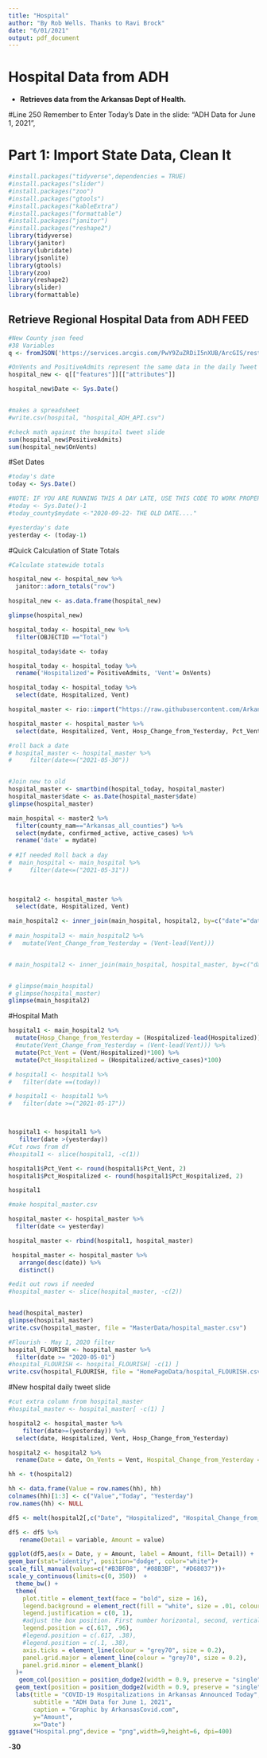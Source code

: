 ```yaml
---
title: "Hospital"
author: "By Rob Wells. Thanks to Ravi Brock"
date: "6/01/2021"
output: pdf_document
---
```


# Hospital Data from ADH

- **Retrieves data from the Arkansas Dept of Health.**

#Line 250 Remember to Enter Today's Date in the slide: "ADH Data for June 1, 2021",

# Part 1: Import State Data, Clean It

```r
#install.packages("tidyverse",dependencies = TRUE)
#install.packages("slider")
#install.packages("zoo")
#install.packages("gtools")
#install.packages("kableExtra")
#install.packages("formattable")
#install.packages("janitor")
#install.packages("reshape2")
library(tidyverse)
library(janitor)
library(lubridate)
library(jsonlite)
library(gtools)
library(zoo)  
library(reshape2)
library(slider)
library(formattable)


```

## Retrieve Regional Hospital Data from ADH FEED
```r
#New County json feed
#38 Variables
q <- fromJSON('https://services.arcgis.com/PwY9ZuZRDiI5nXUB/ArcGIS/rest/services/UPDATED_ADH_COVID19_HEALTH_REGION_METRICS/FeatureServer/0/query?where=0%3D0&objectIds=&time=&geometry=&geometryType=esriGeometryEnvelope&inSR=&spatialRel=esriSpatialRelIntersects&resultType=none&distance=0.0&units=esriSRUnit_Meter&returnGeodetic=false&outFields=*&returnGeometry=true&returnCentroid=false&featureEncoding=esriDefault&multipatchOption=xyFootprint&maxAllowableOffset=&geometryPrecision=&outSR=&datumTransformation=&applyVCSProjection=false&returnIdsOnly=false&returnUniqueIdsOnly=false&returnCountOnly=false&returnExtentOnly=false&returnQueryGeometry=false&returnDistinctValues=false&cacheHint=false&orderByFields=&groupByFieldsForStatistics=&outStatistics=&having=&resultOffset=&resultRecordCount=&returnZ=false&returnM=false&returnExceededLimitFeatures=true&quantizationParameters=&sqlFormat=none&f=pjson&token=')

#OnVents and PositiveAdmits represent the same data in the daily Tweet slide for vents and total hospitalized
hospital_new <- q[["features"]][["attributes"]]

hospital_new$Date <- Sys.Date()


#makes a spreadsheet
#write.csv(hospital, "hospital_ADH_API.csv")

#check math against the hospital tweet slide
sum(hospital_new$PositiveAdmits)
sum(hospital_new$OnVents)

```
#Set Dates
```r
#today's date
today <- Sys.Date()

#NOTE: IF YOU ARE RUNNING THIS A DAY LATE, USE THIS CODE TO WORK PROPERLY
#today <- Sys.Date()-1
#today_county$mydate <-"2020-09-22- THE OLD DATE...."

#yesterday's date
yesterday <- (today-1)

```

#Quick Calculation of State Totals 
```r
#Calculate statewide totals

hospital_new <- hospital_new %>%
  janitor::adorn_totals("row")

hospital_new <- as.data.frame(hospital_new)
```

```r
glimpse(hospital_new)
```

```r
hospital_today <- hospital_new %>% 
  filter(OBJECTID =="Total") 

hospital_today$date <- today

hospital_today <- hospital_today %>% 
  rename('Hospitalized'= PositiveAdmits, 'Vent'= OnVents)

hospital_today <- hospital_today %>% 
  select(date, Hospitalized, Vent)

```


```r
hospital_master <- rio::import("https://raw.githubusercontent.com/Arkansascovid/Main/master/MasterData/hospital_master.csv")

hospital_master <- hospital_master %>% 
  select(date, Hospitalized, Vent, Hosp_Change_from_Yesterday, Pct_Vent, Pct_Hospitalized, active_cases, confirmed_active)

#roll back a date
# hospital_master <- hospital_master %>%
#     filter(date<=("2021-05-30"))


#Join new to old
hospital_master <- smartbind(hospital_today, hospital_master)
hospital_master$date <- as.Date(hospital_master$date)
glimpse(hospital_master)
```


```r
main_hospital <- master2 %>% 
  filter(county_nam=="Arkansas_all_counties") %>% 
  select(mydate, confirmed_active, active_cases) %>% 
  rename('date' = mydate)
 
# #If needed Roll back a day
#  main_hospital <- main_hospital %>%
#     filter(date<=("2021-05-31"))
 
 

hospital2 <- hospital_master %>% 
  select(date, Hospitalized, Vent)

main_hospital2 <- inner_join(main_hospital, hospital2, by=c("date"="date"))
 
# main_hospital3 <- main_hospital2 %>% 
#   mutate(Vent_Change_from_Yesterday = (Vent-lead(Vent)))


# main_hospital2 <- inner_join(main_hospital, hospital_master, by=c("date"="date", "active_cases"="active_cases", "confirmed_active"="confirmed_active"))


# glimpse(main_hospital)
# glimpse(hospital_master)
glimpse(main_hospital2)
```


#Hospital Math

```r
hospital1 <- main_hospital2 %>% 
  mutate(Hosp_Change_from_Yesterday = (Hospitalized-lead(Hospitalized))) %>% 
  #mutate(Vent_Change_from_Yesterday = (Vent-lead(Vent))) %>% 
  mutate(Pct_Vent = (Vent/Hospitalized)*100) %>% 
  mutate(Pct_Hospitalized = (Hospitalized/active_cases)*100)

# hospital1 <- hospital1 %>%
#   filter(date ==(today))

# hospital1 <- hospital1 %>%
#   filter(date >=("2021-05-17"))



hospital1 <- hospital1 %>% 
   filter(date >(yesterday))
#Cut rows from df
#hospital1 <- slice(hospital1, -c(1))

hospital1$Pct_Vent <- round(hospital1$Pct_Vent, 2) 
hospital1$Pct_Hospitalized <- round(hospital1$Pct_Hospitalized, 2) 

hospital1
```

```r
#make hospital_master.csv

hospital_master <- hospital_master %>% 
  filter(date <= yesterday)

hospital_master <- rbind(hospital1, hospital_master)

 hospital_master <- hospital_master %>% 
   arrange(desc(date)) %>% 
   distinct()

#edit out rows if needed
#hospital_master <- slice(hospital_master, -c(2))


head(hospital_master)
glimpse(hospital_master)
write.csv(hospital_master, file = "MasterData/hospital_master.csv")
```


```r
#Flourish - May 1, 2020 filter
hospital_FLOURISH <- hospital_master %>%
  filter(date >= "2020-05-01")
#hospital_FLOURISH <- hospital_FLOURISH[ -c(1) ]
write.csv(hospital_FLOURISH, file = "HomePageData/hospital_FLOURISH.csv")
```

#New hospital daily tweet slide
```r
#cut extra column from hospital_master
#hospital_master <- hospital_master[ -c(1) ]

hospital2 <- hospital_master %>% 
    filter(date>=(yesterday)) %>% 
  select(date, Hospitalized, Vent, Hosp_Change_from_Yesterday)

hospital2 <- hospital2 %>% 
  rename(Date = date, On_Vents = Vent, Hospital_Change_from_Yesterday = Hosp_Change_from_Yesterday)

hh <- t(hospital2)

hh <- data.frame(Value = row.names(hh), hh)
colnames(hh)[1:3] <- c("Value","Today", "Yesterday")
row.names(hh) <- NULL

df5 <- melt(hospital2[,c("Date", "Hospitalized", "Hospital_Change_from_Yesterday", "On_Vents")], id.vars = 1)

df5 <- df5 %>% 
   rename(Detail = variable, Amount = value)

ggplot(df5,aes(x = Date, y = Amount, label = Amount, fill= Detail)) + 
geom_bar(stat="identity", position="dodge", color="white")+
scale_fill_manual(values=c("#B3BF08", "#08B3BF", "#D68037"))+
scale_y_continuous(limits=c(0, 350))  +
  theme_bw() + 
  theme(
    plot.title = element_text(face = "bold", size = 16),
    legend.background = element_rect(fill = "white", size = .01, colour = "white"),
    legend.justification = c(0, 1),
    #adjust the box position. First number horizontal, second, vertical 
    legend.position = c(.617, .96),
    #legend.position = c(.617, .38),
    #legend.position = c(.1, .38),
    axis.ticks = element_line(colour = "grey70", size = 0.2),
    panel.grid.major = element_line(colour = "grey70", size = 0.2),
    panel.grid.minor = element_blank()
  )+
   geom_col(position = position_dodge2(width = 0.9, preserve = "single")) +
  geom_text(position = position_dodge2(width = 0.9, preserve = "single"), vjust=-0.5, hjust=+0.5) +
  labs(title = "COVID-19 Hospitalizations in Arkansas Announced Today", 
       subtitle = "ADH Data for June 1, 2021",
       caption = "Graphic by ArkansasCovid.com",
       y="Amount",
       x="Date")
ggsave("Hospital.png",device = "png",width=9,height=6, dpi=400)
```



-**30**